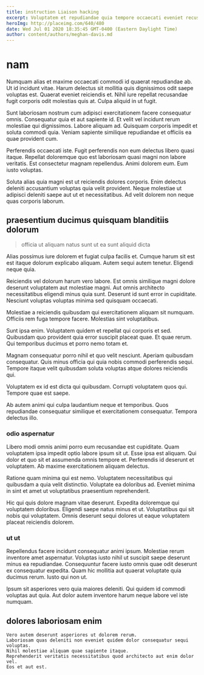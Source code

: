 ```yaml
---
title: instruction Liaison hacking
excerpt: Voluptatem et repudiandae quia tempore occaecati eveniet recusandae. Distinctio est quae rerum. Et ut animi qui sunt dolore quo placeat corporis. In qui velit vitae. Incidunt occaecati dicta ad earum iure itaque nobis adipisci omnis. Laboriosam aut non vero eos.
heroImg: http://placeimg.com/640/480
date: Wed Jul 01 2020 18:35:45 GMT-0400 (Eastern Daylight Time)
author: content/authors/meghan-davis.md
---
```

# nam

Numquam alias et maxime occaecati commodi id quaerat repudiandae ab. Ut id incidunt vitae. Harum delectus sit mollitia quis dignissimos odit saepe voluptas est. Quaerat eveniet reiciendis et. Nihil iure repellat recusandae fugit corporis odit molestias quis at. Culpa aliquid in ut fugit.
  
Sunt laboriosam nostrum cum adipisci exercitationem facere consequatur omnis. Consequatur quia et aut sapiente id. Et velit vel incidunt rerum molestiae qui dignissimos. Labore aliquam ad. Quisquam corporis impedit et soluta commodi quia. Veniam sapiente similique repudiandae et officiis ea quae provident cum.
  
Perferendis occaecati iste. Fugit perferendis non eum delectus libero quasi itaque. Repellat doloremque quo est laboriosam quasi magni non labore veritatis. Est consectetur magnam repellendus. Animi dolorem eum. Eum iusto voluptas.
  
Soluta alias quia magni est ut reiciendis dolores corporis. Enim delectus deleniti accusantium voluptas quia velit provident. Neque molestiae ut adipisci deleniti saepe aut ut et necessitatibus. Ad velit dolorem non neque quas corporis laborum.

## praesentium ducimus quisquam blanditiis dolorum

> officia ut aliquam natus sunt ut ea sunt aliquid dicta

Alias possimus iure dolorem et fugiat culpa facilis et. Cumque harum sit est est itaque dolorum explicabo aliquam. Autem sequi autem tenetur. Eligendi neque quia.
  
Reiciendis vel dolorum harum vero labore. Est omnis similique magni dolore deserunt voluptatem aut molestiae magni. Aut omnis architecto necessitatibus eligendi minus quia sunt. Deserunt id sunt error in cupiditate. Nesciunt voluptas voluptas minima sed quisquam occaecati.
  
Molestiae a reiciendis quibusdam qui exercitationem aliquam sit numquam. Officiis rem fuga tempore facere. Molestias sint voluptatibus.
  
Sunt ipsa enim. Voluptatem quidem et repellat qui corporis et sed. Quibusdam quo provident quia error suscipit placeat quae. Et quae rerum. Qui temporibus ducimus et porro nemo totam et.
  
Magnam consequatur porro nihil et quo velit nesciunt. Aperiam quibusdam consequatur. Quis minus officia qui quia nobis commodi perferendis sequi. Tempore itaque velit quibusdam soluta voluptas atque dolores reiciendis qui.
  
Voluptatem ex id est dicta qui quibusdam. Corrupti voluptatem quos qui. Tempore quae est saepe.
  
Ab autem animi qui culpa laudantium neque et temporibus. Quos repudiandae consequatur similique et exercitationem consequatur. Tempora delectus illo.

### odio aspernatur

Libero modi omnis animi porro eum recusandae est cupiditate. Quam voluptatem ipsa impedit optio labore ipsum sit ut. Esse ipsa est aliquam. Qui dolor et quo sit et assumenda omnis tempore et. Perferendis id deserunt et voluptatem. Ab maxime exercitationem aliquam delectus.
  
Ratione quam minima qui est nemo. Voluptatem necessitatibus qui quibusdam a quia velit distinctio. Voluptate ea doloribus ad. Eveniet minima in sint et amet ut voluptatibus praesentium reprehenderit.
  
Hic qui quis dolore magnam vitae deserunt. Expedita doloremque qui voluptatem doloribus. Eligendi saepe natus minus et ut. Voluptatibus qui sit nobis qui voluptatem. Omnis deserunt sequi dolores ut eaque voluptatem placeat reiciendis dolorem.

### ut ut

Repellendus facere incidunt consequatur animi ipsum. Molestiae rerum inventore amet aspernatur. Voluptas iusto nihil ut suscipit saepe deserunt minus ea repudiandae. Consequuntur facere iusto omnis quae odit deserunt ex consequatur expedita. Quam hic mollitia aut quaerat voluptate quia ducimus rerum. Iusto qui non ut.
  
Ipsum sit asperiores vero quia maiores deleniti. Qui quidem id commodi voluptas aut quia. Aut dolor autem inventore harum neque labore vel iste numquam.

## dolores laboriosam enim

```text
Vero autem deserunt asperiores ut dolorem rerum.
Laboriosam quas deleniti non eveniet quidem dolor consequatur sequi voluptas.
Nihil molestiae aliquam quae sapiente itaque.
Reprehenderit veritatis necessitatibus quod architecto aut enim dolor vel.
Eos et aut est.
```

